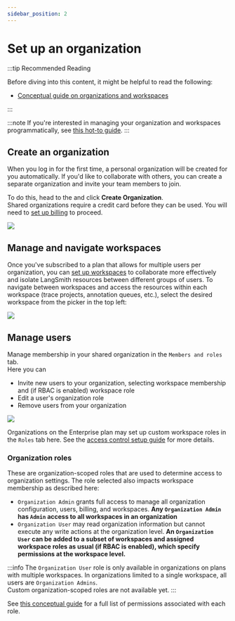 ```yaml
---
sidebar_position: 2
---
```



# Set up an organization

:::tip Recommended Reading

Before diving into this content, it might be helpful to read the following:

- [Conceptual guide on organizations and workspaces](../../concepts/index)

:::

:::note
If you're interested in managing your organization and workspaces programmatically, see [this hot-to guide](.//manage_organization_by_api.mdx).
:::

## Create an organization

When you log in for the first time, a personal organization will be created for you automatically. If you'd like to collaborate with others, you can create a separate organization and invite your team members to join.

To do this, head to the <RegionalUrl text='Settings page' suffix='/settings'/> and click **Create Organization**.  
Shared organizations require a credit card before they can be used. You will need to [set up billing](./set_up_billing) to proceed.

![](./static/create_organization.png)

## Manage and navigate workspaces

Once you've subscribed to a plan that allows for multiple users per organization, you can [set up workspaces](./set_up_workspace) to collaborate more effectively and isolate LangSmith resources between different groups of users.
To navigate between workspaces and access the resources within each workspace (trace projects, annotation queues, etc.), select the desired workspace from the picker in the top left:

![](./static/select_workspace.png)

## Manage users

Manage membership in your shared organization in the <RegionalUrl text='Settings page' suffix='/settings'/> `Members and roles` tab.  
Here you can

- Invite new users to your organization, selecting workspace membership and (if RBAC is enabled) workspace role
- Edit a user's organization role
- Remove users from your organization

![](./static/organization_members_and_roles.png)

Organizations on the Enterprise plan may set up custom workspace roles in the `Roles` tab here. See the [access control setup guide](./set_up_access_control.mdx) for more details.

### Organization roles

These are organization-scoped roles that are used to determine access to organization settings. The role selected also impacts workspace membership as described here:

- `Organization Admin` grants full access to manage all organization configuration, users, billing, and workspaces. **Any `Organization Admin` has `Admin` access to all workspaces in an organization**
- `Organization User` may read organization information but cannot execute any write actions at the organization level. **An `Organization User` can be added to a subset of workspaces and assigned workspace roles as usual (if RBAC is enabled), which specify permissions at the workspace level.**

:::info
The `Organization User` role is only available in organizations on plans with multiple workspaces. In organizations limited to a single workspace, all users are `Organization Admins`.  
Custom organization-scoped roles are not available yet.
:::

See [this conceptual guide](../../concepts/index#organization-roles) for a full list of permissions associated with each role.
